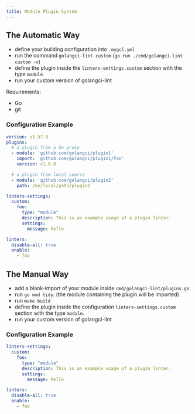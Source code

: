 ```yaml
---
title: Module Plugin System
---
```


## The Automatic Way

- define your building configuration into `.mygcl.yml`
- run the command `golangci-lint custom` (`go run ./cmd/golangci-lint custom -v`)
- define the plugin inside the  `linters-settings.custom` section with the type `module`.
- run your custom version of golangci-lint

Requirements:
- Go
- git

### Configuration Example

```yaml title=.mygcl.yml
version: v1.57.0
plugins:
  # a plugin from a Go proxy
  - module: 'github.com/golangci/plugin1'
    import: 'github.com/golangci/plugin1/foo'
    version: v1.0.0

  # a plugin from local source
  - module: 'github.com/golangci/plugin2'
    path: /my/local/path/plugin2
```

```yaml title=.golangci.yml
linters-settings:
  custom:
    foo:
      type: "module"
      description: This is an example usage of a plugin linter.
      settings:
        message: hello

linters:
  disable-all: true
  enable:
    - foo
```

## The Manual Way

- add a blank-import of your module inside `cmd/golangci-lint/plugins.go`
- run `go mod tidy`. (the module containing the plugin will be imported)
- run `make build`
- define the plugin inside the configuration `linters-settings.custom` section with the type `module`.
- run your custom version of golangci-lint

### Configuration Example

```yaml title=.golangci.yml
linters-settings:
  custom:
    foo:
      type: "module"
      description: This is an example usage of a plugin linter.
      settings:
        message: hello

linters:
  disable-all: true
  enable:
    - foo
```
